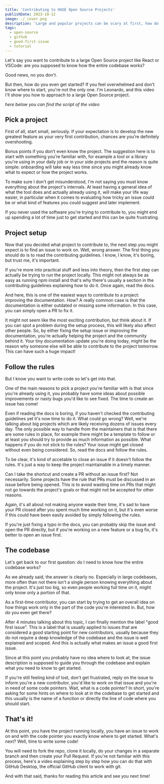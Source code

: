 ```yaml
---
title: 'Contributing to HUGE Open Source Projects'
publishDate: 2023-10-12
image: ./_cover.png
description: 'Large and popular projects can be scary at first, how do I begin? Here are some tips!'
tags:
  - open-source
  - github
  - good-first-issue
  - tutorial
---
```



Let's say you want to contribute to a large Open Source project like React or VSCode: are you supposed to know how the entire codebase works?

Good news, no you don't.

But then, how do you even get started? If you feel overwhelmed and don’t know where to start, you're not the only one. I'm Leonardo, and this video I'll show you how to approach to a large Open Source project.

<YouTube id="mt92NrUEJiU" />

_here below you can find the script of the video_

## Pick a project

First of all, start small, seriously. If your expectation is to develop the new greatest feature as your very first contribution, chances are you’re definitely overshooting.

Bonus points if you don’t even know the project. The suggestion here is to start with something you’re familiar with, for example a tool or a library you're using in your daily job or in your side projects and the reason is quite simple: onboarding will take way less time since you might already know what to expect or how the project works.

To make sure I don't get misunderstood, I'm not saying you must know everything about the project's internals. At least having a general idea of what the tool does and actually already using it, will make your life way easier, in particular when it comes to evaluating how tricky an issue could be or what kind of features you could suggest and later implement.

If you never used the software you're trying to contribute to, you might end up spending a lot of time just to get started and this can be quite frustrating.

## Project setup

Now that you decided what project to contribute to, the next step you might expect is to find an issue to work on. Well, wrong answer. The first thing you should do is to read the contributing guidelines. I know, I know, it's boring, but trust me, it's important.

If you're more into practical stuff and less into theory, then the first step can actually be trying to run the project locally. This might not always be as easy as running npm install and that's why there's usually a section in the contributing guidelines explaining how to do it. Once again, read the docs.

And here, this is one of the easiest ways to contribute to a project: improving the documentation. How? A really common case is that the documentation is either outdated or missing some information. In this case, you can simply open a PR to fix it.

It might not seem like the most exciting contribution, but think about it. If you can spot a problem during the setup process, this will likely also affect other people. So, by either fixing the setup issue or improving the documentation, you're actually helping the project and the community behind it. Your tiny documentation update you're doing today, might be the reason why someone else will be able to contribute to the project tomorrow. This can have such a huge impact!

## Follow the rules

But I know you want to write code so let's get into that.

One of the main reasons to pick a project you're familiar with is that since you're already using it, you probably have some ideas about possible improvements or nasty bugs you'd like to see fixed. The time to create an issue has come!

Even if reading the docs is boring, if you haven't checked the contributing guidelines yet it's now time to do it. What could go wrong? Well, we're talking about big projects which are likely receiving dozens of issues every day. The only possible way to handle from the maintainers that is that there are some rules in place, for example there might be a template to follow or at least you should try to provide as much information as possible.
What happens if you do not stick to the rules? Your issue might get closed without even being considered. So, read the docs and follow the rules.

To be clear, it's kind of accetable to close an issue if it doesn't follow the rules. It's just a way to keep the project maintainable in a timely manner.

Can I take the shortcut and create a PR without an issue first? Not necessarily. Some projects have the rule that PRs must be discussed in an issue before being opened. This is to avoid wasting time on PRs that might not go towards the project's goals or that might not be accepted for other reasons.

Again, it's all about not making anyone waste their time, it's sad to have your PR closed after you spent much time working on it, but it's even worse if this could have been easily avoided by simply following the rules.

If you're just fixing a typo in the docs, you can probably skip the issue and open the PR directly, but if you're working on a new feature or a bug fix, it's better to open an issue first.

## The codebase

Let's get back to our first question: do I need to know how the entire codebase works?

As we already said, the answer is clearly no. Especially in large codebases, more often than not there isn't a single person knowing everything about the project. It's just too big, so even people working full time on it, might only know only a portion of that.

As a first-time contributor, you can start by trying to get an overall idea on how things work only in the part of the code you're interested in. But, how do you even get there?

After 4 minutes talking about this topic, I can finally mention the label "good first issue". This is a label that is usually applied to issues that are considered a good starting point for new contributors, usually because they do not require a deep knowledge of the codebase and the issue is well explained and scoped. And this is actually what makes an issue a good first issue.

Since at this point you probably have no idea where to look at, the issue description is supposed to guide you through the codebase and explain what you need to know to get started.

If you're still feeling kind of lost, don't get frustrated, reply on the issue to inform you're a new contributor, you'd like to work on that issue and you're in need of some code pointers. Wait, what is a code pointer? In short, you're asking for some hints on where to look at in the codebase to get started and this usually is the name of a function or directly the line of code where you should start.

## That's it!

At this point, you have the project running locally, you have an issue to work on and with the code pointer you exactly know where to get started. What's next? Well, time to write some code!

You will need to fork the repo, clone it locally, do your changes in a separate branch and then create your Pull Request. If you're not familiar with this process, here's a video explaining step by step how you can do that with GitHub Desktop, the official GitHub client to work with git.

<YouTube id="8x6V5IOuXog" />

And with that said, thanks for reading this article and see you next time!
